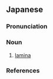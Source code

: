 ==Japanese==
{{ja-kanjitab|よう|そう|yomi=o}}

===Pronunciation===
{{ja-pron|yomi=o|ようそう|acc=0|acc_ref=DJR}}

===Noun===
{{ja-noun|ようそう|hhira=えふそう}}

# {{lb|ja|geology|sort=ようそう}} [[lamina]] {{gloss|fine layer that occurs in sedimentary rocks}}

===References===
<references/>